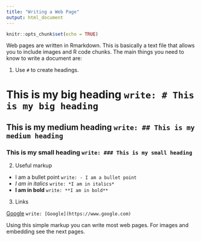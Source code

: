 ```yaml
---
title: "Writing a Web Page"
output: html_document
---
```


```r
knitr::opts_chunk$set(echo = TRUE)
```

Web pages are written in Rmarkdown. This is basically a text file that allows  you to include images and R code chunks. The main things you need to know to write a document are:

1. Use `#` to create headings. 

# This is my big heading ` write: # This is my big heading`
## This is my medium heading `write: ## This is my medium heading`
### This is my small heading `write: ### This is my small heading`

2. Useful markup

- I am a bullet point `write: - I am a bullet point`
- *I am in italics* `write: *I am in italics*`
- **I am in bold** `write: **I am in bold**`

3. Links

[Google](https://www.google.com) `write: [Google](https://www.google.com)`



Using this simple markup you can write most web pages. For images and embedding see the next pages. 

